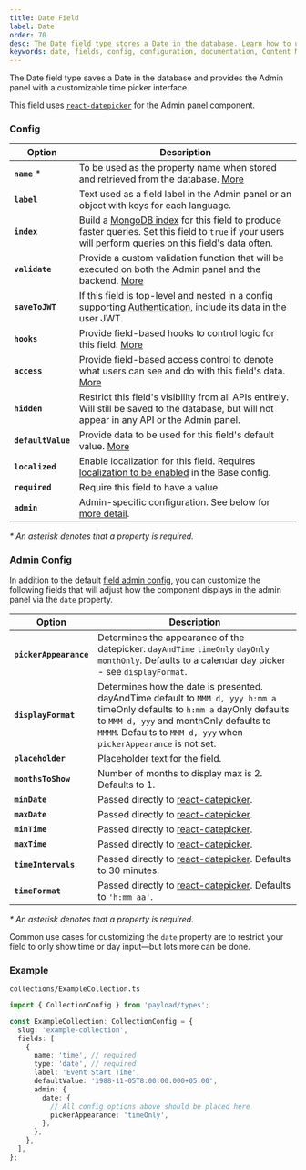 ```yaml
---
title: Date Field
label: Date
order: 70
desc: The Date field type stores a Date in the database. Learn how to use and customize the Date field, see examples and options.
keywords: date, fields, config, configuration, documentation, Content Management System, cms, headless, javascript, node, react, express
---
```


<Banner>
  The Date field type saves a Date in the database and provides the Admin panel
  with a customizable time picker interface.
</Banner>

This field uses [`react-datepicker`](https://www.npmjs.com/package/react-datepicker) for the Admin panel component.

### Config

| Option             | Description                                                                                                                                                                                         |
| ------------------ | --------------------------------------------------------------------------------------------------------------------------------------------------------------------------------------------------- |
| **`name`** \*      | To be used as the property name when stored and retrieved from the database. [More](/docs/fields/overview#field-names)                                                                              |
| **`label`**        | Text used as a field label in the Admin panel or an object with keys for each language.                                                                                                             |
| **`index`**        | Build a [MongoDB index](https://docs.mongodb.com/manual/indexes/) for this field to produce faster queries. Set this field to `true` if your users will perform queries on this field's data often. |
| **`validate`**     | Provide a custom validation function that will be executed on both the Admin panel and the backend. [More](/docs/fields/overview#validation)                                                        |
| **`saveToJWT`**    | If this field is top-level and nested in a config supporting [Authentication](/docs/authentication/config), include its data in the user JWT.                                                       |
| **`hooks`**        | Provide field-based hooks to control logic for this field. [More](/docs/fields/overview#field-level-hooks)                                                                                          |
| **`access`**       | Provide field-based access control to denote what users can see and do with this field's data. [More](/docs/fields/overview#field-level-access-control)                                             |
| **`hidden`**       | Restrict this field's visibility from all APIs entirely. Will still be saved to the database, but will not appear in any API or the Admin panel.                                                    |
| **`defaultValue`** | Provide data to be used for this field's default value. [More](/docs/fields/overview#default-values)                                                                                                |
| **`localized`**    | Enable localization for this field. Requires [localization to be enabled](/docs/configuration/localization) in the Base config.                                                                     |
| **`required`**     | Require this field to have a value.                                                                                                                                                                 |
| **`admin`**        | Admin-specific configuration. See below for [more detail](#admin-config).                                                                                                                           |

_\* An asterisk denotes that a property is required._

### Admin Config

In addition to the default [field admin config](/docs/fields/overview#admin-config), you can customize the following fields that will adjust how the component displays in the admin panel via the `date` property.

| Option                 | Description                                                                                                                                                                                                                                   |
| ---------------------- | --------------------------------------------------------------------------------------------------------------------------------------------------------------------------------------------------------------------------------------------- |
| **`pickerAppearance`** | Determines the appearance of the datepicker: `dayAndTime` `timeOnly` `dayOnly` `monthOnly`. Defaults to a calendar day picker - see `displayFormat`.                                                                                          |
| **`displayFormat`**    | Determines how the date is presented. dayAndTime default to `MMM d, yyy h:mm a` timeOnly defaults to `h:mm a` dayOnly defaults to `MMM d, yyy` and monthOnly defaults to `MMMM`. Defaults to `MMM d, yyy` when `pickerAppearance` is not set. |
| **`placeholder`**      | Placeholder text for the field.                                                                                                                                                                                                               |
| **`monthsToShow`**     | Number of months to display max is 2. Defaults to 1.                                                                                                                                                                                          |
| **`minDate`**          | Passed directly to [react-datepicker](https://github.com/Hacker0x01/react-datepicker/blob/master/docs/datepicker.md).                                                                                                                         |
| **`maxDate`**          | Passed directly to [react-datepicker](https://github.com/Hacker0x01/react-datepicker/blob/master/docs/datepicker.md).                                                                                                                         |
| **`minTime`**          | Passed directly to [react-datepicker](https://github.com/Hacker0x01/react-datepicker/blob/master/docs/datepicker.md).                                                                                                                         |
| **`maxTime`**          | Passed directly to [react-datepicker](https://github.com/Hacker0x01/react-datepicker/blob/master/docs/datepicker.md).                                                                                                                         |
| **`timeIntervals`**    | Passed directly to [react-datepicker](https://github.com/Hacker0x01/react-datepicker/blob/master/docs/datepicker.md). Defaults to 30 minutes.                                                                                                 |
| **`timeFormat`**       | Passed directly to [react-datepicker](https://github.com/Hacker0x01/react-datepicker/blob/master/docs/datepicker.md). Defaults to `'h:mm aa'`.                                                                                                |

_\* An asterisk denotes that a property is required._

Common use cases for customizing the `date` property are to restrict your field to only show time or day input—but lots more can be done.

### Example

`collections/ExampleCollection.ts`

```ts
import { CollectionConfig } from 'payload/types';

const ExampleCollection: CollectionConfig = {
  slug: 'example-collection',
  fields: [
    {
      name: 'time', // required
      type: 'date', // required
      label: 'Event Start Time',
      defaultValue: '1988-11-05T8:00:00.000+05:00',
      admin: {
        date: {
          // All config options above should be placed here
          pickerAppearance: 'timeOnly',
        },
      },
    },
  ],
};
```
